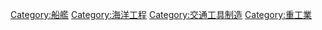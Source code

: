 [[Category:船艦|Category:船艦]]
[[Category:海洋工程|Category:海洋工程]]
[[Category:交通工具制造|Category:交通工具制造]]
[[Category:重工業|Category:重工業]]